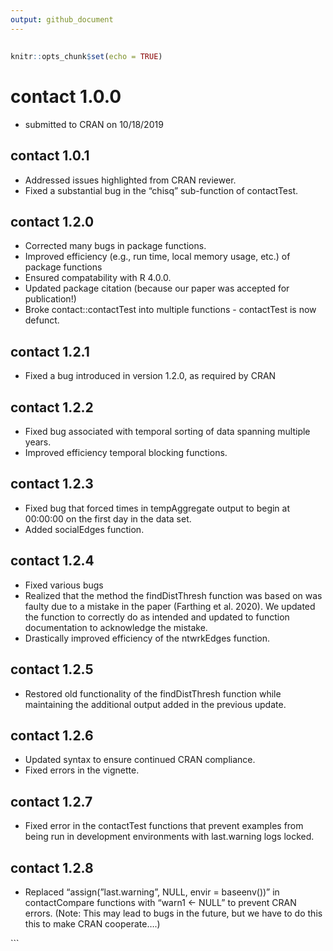 ```yaml
---
output: github_document
---
```


<!-- NEWS.md is generated from NEWS.Rmd. Please edit that file -->
---

```r
knitr::opts_chunk$set(echo = TRUE)
```

# contact 1.0.0 

* submitted to CRAN on 10/18/2019 

## contact 1.0.1

* Addressed issues highlighted from CRAN reviewer.
* Fixed a substantial bug in the "chisq" sub-function of contactTest.

## contact 1.2.0

* Corrected many bugs in package functions.
* Improved efficiency (e.g., run time, local memory usage, etc.) of package functions
* Ensured compatability with R 4.0.0.
* Updated package citation (because our paper was accepted for publication!)
* Broke contact::contactTest into multiple functions - contactTest is now defunct.

## contact 1.2.1

* Fixed a bug introduced in version 1.2.0, as required by CRAN

## contact 1.2.2
* Fixed bug associated with temporal sorting of data spanning multiple years.
* Improved efficiency temporal blocking functions.

## contact 1.2.3
* Fixed bug that forced times in tempAggregate output to begin at 00:00:00 on the first day in the data set.
* Added socialEdges function.

## contact 1.2.4
* Fixed various bugs
* Realized that the method the findDistThresh function was based on was faulty due to a mistake in the paper (Farthing et al. 2020). We updated the function to correctly do as intended and updated to function documentation to acknowledge the mistake.
* Drastically improved efficiency of the ntwrkEdges function.

## contact 1.2.5
* Restored old functionality of the findDistThresh function while maintaining the additional output added in the previous update.

## contact 1.2.6
* Updated syntax to ensure continued CRAN compliance.
* Fixed errors in the vignette.

## contact 1.2.7
* Fixed error in the contactTest functions that prevent examples from being run in development environments with last.warning logs locked.

## contact 1.2.8
* Replaced "assign("last.warning", NULL, envir = baseenv())" in contactCompare functions with "warn1 <- NULL" to prevent CRAN errors. (Note: This may lead to bugs in the future, but we have to do this this to make CRAN cooperate....) 


```